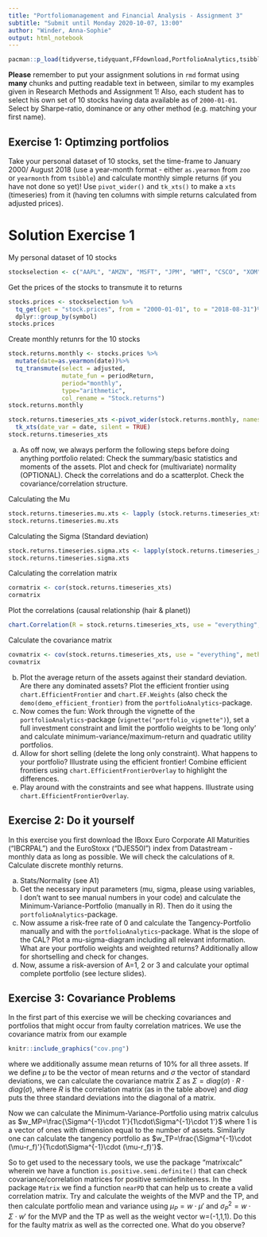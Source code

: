 ```yaml
---
title: "Portfoliomanagement and Financial Analysis - Assignment 3"
subtitle: "Submit until Monday 2020-10-07, 13:00"
author: "Winder, Anna-Sophie"
output: html_notebook
---
```


```r
pacman::p_load(tidyverse,tidyquant,FFdownload,PortfolioAnalytics,tsibble,matrixcalc,Matrix, timetk, dplyr,devtools, ggrepel)
```

**Please** remember to put your assignment solutions in `rmd` format using **many** chunks and putting readable text in between, similar to my examples given in Research Methods and Assignment 1! Also, each student has to select his own set of 10 stocks having data available as of `2000-01-01`. Select by Sharpe-ratio, dominance or any other method (e.g. matching your first name).

## Exercise 1: Optimzing portfolios

Take your personal dataset of 10 stocks, set the time-frame to January 2000/ August 2018 (use a year-month format - either `as.yearmon` from `zoo` or `yearmonth` from `tsibble`) and calculate monthly simple returns (if you have not done so yet)! Use `pivot_wider()` and `tk_xts()` to make a `xts` (timeseries) from it (having ten columns with simple returns calculated from adjusted prices).

# Solution Exercise 1
My personal dataset of 10 stocks
```r
stockselection <- c("AAPL", "AMZN", "MSFT", "JPM", "WMT", "CSCO", "XOM", "BAC", "NKE", "PFE")

```

Get the prices of the stocks to transmute it to returns
```r
stocks.prices <- stockselection %>%
  tq_get(get = "stock.prices", from = "2000-01-01", to = "2018-08-31")%>%
  dplyr::group_by(symbol)
stocks.prices
```
Create monthly retunrs for the 10 stocks
```r
stock.returns.monthly <- stocks.prices %>% 
  mutate(date=as.yearmon(date))%>%
  tq_transmute(select = adjusted,
               mutate_fun = periodReturn,
               period="monthly",
               type="arithmetic",
               col_rename = "Stock.returns")
stock.returns.monthly
```
```r
stock.returns.timeseries_xts <-pivot_wider(stock.returns.monthly, names_from = symbol, values_from = c(Stock.returns))%>% 
  tk_xts(date_var = date, silent = TRUE)
stock.returns.timeseries_xts
```
a)  As off now, we always perform the following steps before doing anything portfolio related: Check the summary/basic statistics and moments of the assets. Plot and check for (multivariate) normality (OPTIONAL). Check the correlations and do a scatterplot. Check the covariance/correlation structure.

Calculating the Mu
```r
stock.returns.timeseries.mu.xts <- lapply (stock.returns.timeseries_xts, FUN = mean)
stock.returns.timeseries.mu.xts
```
Calculating the Sigma (Standard deviation)
```r
stock.returns.timeseries.sigma.xts <- lapply(stock.returns.timeseries_xts, FUN = sd)
stock.returns.timeseries.sigma.xts
```
Calculating the correlation matrix
```r
cormatrix <- cor(stock.returns.timeseries_xts)
cormatrix
```
Plot the correlations (causal relationship (hair & planet))
```r
chart.Correlation(R = stock.returns.timeseries_xts, use = "everything", method = "pearson")
```
Calculate the covariance matrix
```r
covmatrix <- cov(stock.returns.timeseries_xts, use = "everything", method = "pearson")
covmatrix
```







b)  Plot the average return of the assets against their standard deviation. Are there any dominated assets? Plot the efficient frontier using `chart.EfficientFrontier` and `chart.EF.Weights` (also check the `demo(demo_efficient_frontier)` from the `portfolioAnalytics`-package.
c)	Now comes the fun: Work through the vignette of the `portfolioAnalytics`-package
(`vignette("portfolio_vignette")`), set a full investment constraint and limit the portfolio weights to be 'long only' and calculate minimum-variance/maximum-return and quadratic utility portfolios.
c)	Allow for short selling (delete the long only constraint). What happens to your portfolio? Illustrate using the efficient frontier! Combine efficient frontiers using `chart.EfficientFrontierOverlay` to highlight the differences.
d)	Play around with the constraints and see what happens. Illustrate using `chart.EfficientFrontierOverlay`.


## Exercise 2: Do it yourself

In this exercise you first download the IBoxx Euro Corporate All Maturities ("IBCRPAL") and the EuroStoxx ("DJES50I") index from Datastream - monthly data as long as possible. We will check the calculations of `R`. Calculate discrete monthly returns.

a)	Stats/Normality (see A1)
b)	Get the necessary input parameters (mu, sigma, please using variables, I don't want to see manual numbers in your code) and calculate the Minimum-Variance-Portfolio (manually in R). Then do it using the `portfolioAnalytics`-package.
c)	Now assume a risk-free rate of 0 and calculate the Tangency-Portfolio manually and with the `portfolioAnalytics`-package. What is the slope of the CAL? Plot a mu-sigma-diagram including all relevant information. What are your portfolio weights and weighted returns? Additionally allow for shortselling and check for changes.
d)	Now, assume a risk-aversion of A=1, 2 or 3 and calculate your optimal complete portfolio (see lecture slides).


## Exercise 3: Covariance Problems

In the first part of this exercise we will be checking covariances and portfolios that might occur from faulty correlation matrices. We use the covariance matrix from our example
```r
knitr::include_graphics("cov.png")
```
where we additionally assume mean returns of 10% for all three assets.
If we define $\mu$ to be the vector of mean returns and $\sigma$ the vector of standard deviations, we can calculate the covariance matrix $\Sigma$ as $\Sigma=diag(\sigma)\cdot R\cdot diag(\sigma)$, where $R$ is the correlation matrix (as in the table above) and $diag$ puts the three standard deviations into the diagonal of a matrix.

Now we can calculate the Minimum-Variance-Portfolio using matrix calculus as
$w_MP=\frac{\Sigma^{-1}\cdot 1'}{1\cdot\Sigma^{-1}\cdot 1'}$
where 1 is a vector of ones with dimension equal to the number of assets. Similarly one can calculate the tangency portfolio as
$w_TP=\frac{\Sigma^{-1}\cdot (\mu-r_f)'}{1\cdot\Sigma^{-1}\cdot (\mu-r_f)'}$.

So to get used to the necessary tools, we use the package "matrixcalc" wherein we have a function `is.positive.semi.definite()` that can check covariance/correlation matrices for positive semidefiniteness. In the package `Matrix` we find a function `nearPD` that can help us to create a valid correlation matrix. Try and calculate the weights of the MVP and the TP, and then calculate portfolio mean and variance using $\mu_P=w\cdot \mu'$ and $\sigma_P^2=w\cdot \Sigma\cdot w'$ for the MVP and the TP as well as the weight vector w=(-1,1,1). Do this for the faulty matrix as well as the corrected one. What do you observe?


